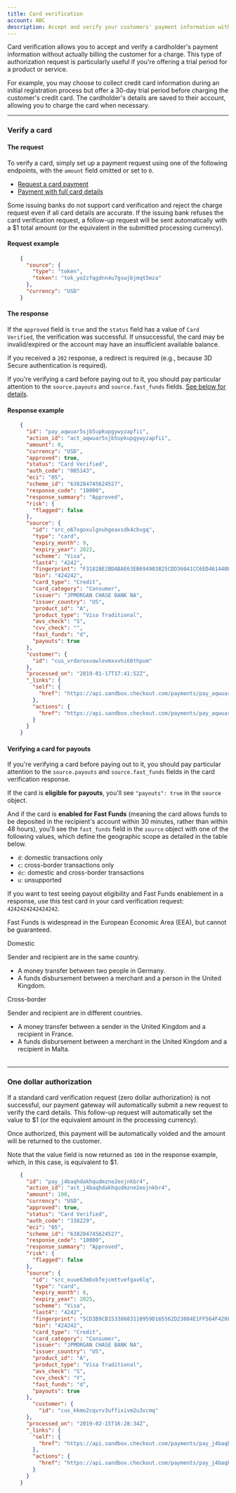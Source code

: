 ```yaml
---
title: Card verification
account: ABC
description: Accept and verify your customers' payment information without billing them.
---
```



Card verification allows you to accept and verify a cardholder's payment information without actually billing the customer for a charge. This type of authorization request is particularly useful if you're offering a trial period for a product or service.

For example, you may choose to collect credit card information during an initial registration process but offer a 30-day trial period before charging the customer's credit card. The cardholder's details are saved to their account, allowing you to charge the card when necessary.

---

### Verify a card

#### The request

To verify a card, simply set up a payment request using one of the following endpoints, with the `amount` field omitted or set to `0`.

*   [Request a card payment](/payments/accept-payments/request-a-card-payment)
*   [Payment with full card details](/integrate/full-card-details-api)

<TipBox variant="warning">

Some issuing banks do not support card verification and reject the charge request even if all card details are accurate. If the issuing bank refuses the card verification request, a follow-up request will be sent automatically with a $1 total amount (or the equivalent in the submitted processing currency).

</TipBox>

#### Request example

```json
    {
      "source": {
        "type": "token",
        "token": "tok_yo2zfqgdnn4u7gswjbjmqt5mza"
      },
      "currency": "USD"
    }
```

#### The response

If the `approved` field is `true` and the `status` field has a value of `Card Verified`, the verification was successful. If unsuccessful, the card may be invalid/expired or the account may have an insufficient available balance.

If you received a `202` response, a redirect is required (e.g., because 3D Secure authentication is required).

<TipBox variant="info" title="Verifying a card for payouts">

If you're verifying a card before paying out to it, you should pay particular attention to the `source.payouts` and `source.fast_funds` fields. [See below for details](#Cardverification-verificationforpayouts).

</TipBox>

#### Response example

```json
    {
      "id": "pay_aqwuar5sjb5upkupgywyzapfii",
      "action_id": "act_aqwuar5sjb5upkupgywyzapfii",
      "amount": 0,
      "currency": "USD",
      "approved": true,
      "status": "Card Verified",
      "auth_code": "085143",
      "eci": "05",
      "scheme_id": "638284745624527",
      "response_code": "10000",
      "response_summary": "Approved",
      "risk": {
        "flagged": false
      },
      "source": {
        "id": "src_o67xgoxulgnuhgeaxsdk4cbvgq",
        "type": "card",
        "expiry_month": 9,
        "expiry_year": 2022,
        "scheme": "Visa",
        "last4": "4242",
        "fingerprint": "F31828E2BDABAE63EB694903825CDD36041CC6ED461440B81415895855502832",
        "bin": "424242",
        "card_type": "Credit",
        "card_category": "Consumer",
        "issuer": "JPMORGAN CHASE BANK NA",
        "issuer_country": "US",
        "product_id": "A",
        "product_type": "Visa Traditional",
        "avs_check": "S",
        "cvv_check": "",
    	"fast_funds": "d",
    	"payouts": true
      },
      "customer": {
        "id": "cus_vrdaroxvawlevmxxvhi66thpum"
      },
      "processed_on": "2019-01-17T17:41:52Z",
      "_links": {
        "self": {
          "href": "https://api.sandbox.checkout.com/payments/pay_aqwuar5sjb5upkupgywyzapfii"
        },
        "actions": {
          "href": "https://api.sandbox.checkout.com/payments/pay_aqwuar5sjb5upkupgywyzapfii/actions"
        }
      }
    }
```

#### Verifying a card for payouts

If you're verifying a card before paying out to it, you should pay particular attention to the `source.payouts` and `source.fast_funds` fields in the card verification response.

If the card is **eligible for payouts**, you'll see `"payouts": true` in the `source` object.

And if the card is **enabled for Fast Funds** (meaning the card allows funds to be deposited in the recipient's account within 30 minutes, rather than within 48 hours), you'll see the `fast_funds` field in the `source` object with one of the following values, which define the geographic scope as detailed in the table below.

*   `d`: domestic transactions only
*   `c`: cross-border transactions only
*   `dc`: domestic and cross-border transactions
*   `u`: unsupported

<TipBox variant="info">

If you want to test seeing payout eligibility and Fast Funds enablement in a response, use this test card in your card verification request: `4242424242424242`.

</TipBox>

<TipBox variant="note">

Fast Funds is widespread in the European Economic Area (EEA), but cannot be guaranteed.

</TipBox>

<Table>
<TableHead headers={['Geographic scope', 'Definition', 'Examples']} />
<TableBody>
<TableRow>
<TableCell>

Domestic

</TableCell>
<TableCell>

Sender and recipient are in the same country.

</TableCell>
<TableCell>

*   A money transfer between two people in Germany.
*   A funds disbursement between a merchant and a person in the United Kingdom.

</TableCell>
</TableRow>
<TableRow>
<TableCell>

Cross-border

</TableCell>
<TableCell>

Sender and recipient are in different countries.

</TableCell>
<TableCell>

*   A money transfer between a sender in the United Kingdom and a recipient in France.
*   A funds disbursement between a merchant in the United Kingdom and a recipient in Malta.

</TableCell>
</TableRow>
</TableBody>
</Table>

---

### One dollar authorization

If a standard card verification request (zero dollar authorization) is not successful, our payment gateway will automatically submit a new request to verify the card details. This follow-up request will automatically set the value to $1 (or the equivalent amount in the processing currency).

Once authorized, this payment will be automatically voided and the amount will be returned to the customer.

<TipBox variant="info">

Note that the value field is now returned as `100` in the response example, which, in this case, is equivalent to $1.

</TipBox>

```json
    {
      "id": "pay_j4baqhdakhqudmzne2eojnkbr4",
      "action_id": "act_j4baqhdakhqudmzne2eojnkbr4",
      "amount": 100,
      "currency": "USD",
      "approved": true,
      "status": "Card Verified",
      "auth_code": "338229",
      "eci": "05",
      "scheme_id": "638284745624527",
      "response_code": "10000",
      "response_summary": "Approved",
      "risk": {
        "flagged": false
      },
      "source": {
        "id": "src_ouue63mbxbfejcmttvefgav6lq",
        "type": "card",
        "expiry_month": 8,
        "expiry_year": 2025,
        "scheme": "Visa",
        "last4": "4242",
        "fingerprint": "5CD3B9CB15338683110959D165562D23084E1FF564F420FE9A990DF0BCD093FC",
        "bin": "424242",
        "card_type": "Credit",
        "card_category": "Consumer",
        "issuer": "JPMORGAN CHASE BANK NA",
        "issuer_country": "US",
        "product_id": "A",
        "product_type": "Visa Traditional",
        "avs_check": "S",
        "cvv_check": "Y",
    	"fast_funds": "d",
    	"payouts": true
      },
        "customer": {
          "id": "cus_kkmo2cqvrv3uffixivm2u3vcmq"
      },
      "processed_on": "2019-02-15T16:28:34Z",
      "_links": {
        "self": {
          "href": "https://api.sandbox.checkout.com/payments/pay_j4baqhdakhqudmzne2eojnkbr4"
        },
        "actions": {
          "href": "https://api.sandbox.checkout.com/payments/pay_j4baqhdakhqudmzne2eojnkbr4/actions"
        }
      }
    }
```
